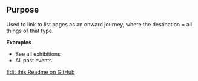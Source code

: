 ## Purpose
Used to link to list pages as an onward journey, where the destination = all things of that type.

**Examples**
- See all exhibitions
- All past events


[Edit this Readme on GitHub](https://github.com/wellcomecollection/wellcomecollection.org/edit/main/common/views/components/MoreLink/README.mdx)